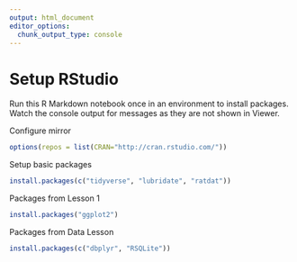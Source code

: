 ```yaml
---
output: html_document
editor_options: 
  chunk_output_type: console
---
```

# Setup RStudio

Run this R Markdown notebook once in an environment to install packages.  Watch the console output for messages as they are not shown in Viewer.

Configure mirror
```r
options(repos = list(CRAN="http://cran.rstudio.com/"))
```

Setup basic packages
```r
install.packages(c("tidyverse", "lubridate", "ratdat"))
```

Packages from Lesson 1
```r
install.packages("ggplot2")
```

Packages from Data Lesson
```r
install.packages(c("dbplyr", "RSQLite"))
```
